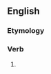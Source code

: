 ==English==

===Etymology===
{{suffix|add|eth|lang=en}}

===Verb===
{{head|en|verb form}}

# {{en-archaic third-person singular of|add}}